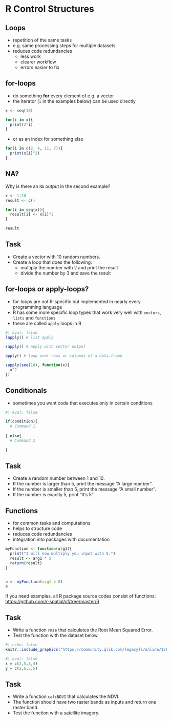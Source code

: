 # R Control Structures



## Loops

* repetition of the same tasks
* e.g. same processing steps for multiple datasets
* reduces code redundancies
  * less work
  * clearer workflow
  * errors easier to fix
  
  
## for-loops

* do something **for** every element of e.g. a vector
* the iterator (`i` in the examples below) can be used directly


```r
x <- seq(10)

for(i in x){
  print(2^i)
}

```

* or as an index for something else

```r
for(i in c(2, 4, 11, 7)){
  print(x[i]^2)
}
```


:::{.callout-important}
## NA?
Why is there an `NA` output in the second example?
:::


```r
x <- 1:10
result <- c()

for(i in seq(x)){
  result[i] <- x[i]^2
}

result
```


:::{.callout-important}
## Task
* Create a vector with 10 random numbers.
* Create a loop that does the following:
  * multiply the number with 2 and print the result
  * divide the number by 3 and save the result
:::


## for-loops or apply-loops?

* for-loops are not R-specific but implemented in nearly every programming language
* R has some more specific loop types that work very well with `vectors`, `lists` and `functions`
* these are called `apply` loops in R

```r
#| eval: false
lapply() # list apply

sapply() # apply with vector output

apply() # loop over rows or columns of a data.frame
```

```r
sapply(seq(10), function(x){
  x^2
})
```



## Conditionals

* sometimes you want code that executes only in certain conditions

```r
#| eval: false

if(condition){
  # Command 1
  
} else{
  # Command 2
  
}

```


:::{.callout-important}
## Task
* Create a random number between 1 and 10.
* If the number is larger than 5, print the message "A large number".
* If the number is smaller than 5, print the message "A small number".
* If the number is exactly 5, print "It's 5"
:::


## Functions

* for common tasks and computations
* helps to structure code
* reduces code redundancies
* integration into packages with documentation


```r
myFunction <- function(arg1){
  print("I will now multiply you input with 5.")
  result <- arg1 * 5
  return(result)
}


a <- myFunction(arg1 = 8)
a

```

If you need examples, all R package source codes consist of functions: [https://github.com/r-spatial/sf/tree/master/R](https://github.com/r-spatial/sf/tree/master/R)



:::{.callout-important}
## Task
* Write a function `rmse` that calculates the Root Mean Squared Error.
* Test the function with the dataset below.
:::

```r
#| echo: false
knitr::include_graphics("https://community.qlik.com/legacyfs/online/128958_2016-06-23%2013_45_36-Root%20Mean%20Squared%20Error%20_%20Kaggle.png")
```



```r
#| eval: false
x = c(2,5,3,4)
y = c(2,6,5,5)
```





:::{.callout-important}
## Task
* Write a function `calcNDVI` that calculates the NDVI.
* The function should have two raster bands as inputs and return one raster band.
* Test the function with a satellite imagery.
:::

